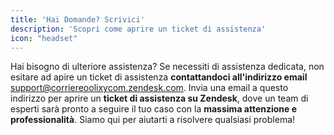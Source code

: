 ```yaml
---
title: 'Hai Domande? Scrivici'
description: 'Scopri come aprire un ticket di assistenza'
icon: "headset"
---
```

Hai bisogno di ulteriore assistenza? Se necessiti di assistenza dedicata, non
 esitare ad apire un ticket di assistenza **contattandoci all'indirizzo email** [support@corriereoolixycom.zendesk.com](mailto:support@corriereoolixycom.zendesk.com). 
 Invia una email a questo indirizzo per aprire un **ticket di assistenza su Zendesk**, dove un team 
 di esperti sarà pronto a seguire il tuo caso con la **massima attenzione e professionalità**. 
 Siamo qui per aiutarti a risolvere qualsiasi problema!